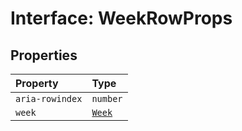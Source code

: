 # Interface: WeekRowProps

## Properties

| Property | Type |
| :------ | :------ |
| `aria-rowindex` | `number` |
| `week` | [`Week`](/api/next/classes/Week.mdx) |
